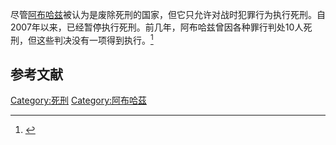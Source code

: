 尽管[[阿布哈兹|阿布哈兹]]被认为是废除死刑的国家，但它只允许对战时犯罪行为执行死刑。自2007年以来，已经暂停执行死刑。前几年，阿布哈兹曾因各种罪行判处10人死刑，但这些判决没有一项得到执行。<ref>{{cite web|url= |title=Abkhazia Abolishes Death Penalty |author=Maxim Gunija |publisher=Nonviolent Radical Party |date=16 January 2007 }}</ref>

==参考文献==
{{reflist}}

{{亞洲題目|死刑制度}}
[[Category:死刑|Category:死刑]]
[[Category:阿布哈茲|Category:阿布哈茲]]